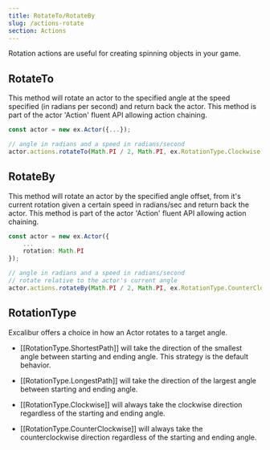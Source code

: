 ```yaml
---
title: RotateTo/RotateBy
slug: /actions-rotate
section: Actions
---
```


Rotation actions are useful for creating spinning objects in your game.

## RotateTo

This method will rotate an actor to the specified angle at the speed specified (in radians per second) and return back the actor. This method is part of the actor 'Action' fluent API allowing action chaining.

```typescript
const actor = new ex.Actor({...});

// angle in radians and a speed in radians/second
actor.actions.rotateTo(Math.PI / 2, Math.PI, ex.RotationType.Clockwise);

```

## RotateBy

This method will rotate an actor by the specified angle offset, from it's current rotation given a certain speed in radians/sec and return back the actor. This method is part of the actor 'Action' fluent API allowing action chaining.

```typescript
const actor = new ex.Actor({
    ...
    rotation: Math.PI
});

// angle in radians and a speed in radians/second
// rotate relative to the actor's current angle
actor.actions.rotateBy(Math.PI / 2, Math.PI, ex.RotationType.CounterClockwise);

```

## RotationType

Excalibur offers a choice in how an Actor rotates to a target angle.

- [[RotationType.ShortestPath]] will take the direction of the smallest angle between starting and ending angle. This strategy is the default behavior.

- [[RotationType.LongestPath]] will take the direction of the largest angle between starting and ending angle.

- [[RotationType.Clockwise]] will always take the clockwise direction regardless of the starting and ending angle.

- [[RotationType.CounterClockwise]] will always take the counterclockwise direction regardless of the starting and ending angle.
